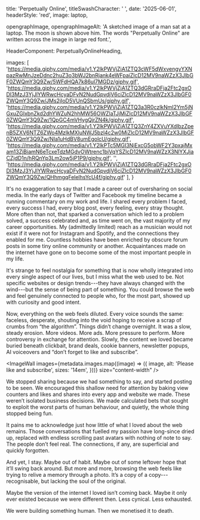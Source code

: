 
  title: 'Perpetually Online',
  titleSwashCharacter: ' ',
  date: '2025-06-01',
  headerStyle: 'red',
  image: laptop,

opengraphImage,
opengraphImageAlt: 'A sketched image of a man sat at a laptop. The moon is shown above him. The words "Perpetually Online" are written across the image in large red font.',

HeaderComponent: PerpetuallyOnlineHeading,

images: [
'https://media.giphy.com/media/v1.Y2lkPWVjZjA1ZTQ3cWF5dWxvengyYXNpazRwMnJzeDdnc2huZ3o3bWJ2bnRjank4eWFpaiZlcD12MV9naWZzX3JlbGF0ZWQmY3Q9Zw/5WFdHQA7k86ul7MGDz/giphy.gif',
'https://media.giphy.com/media/v1.Y2lkPWVjZjA1ZTQ3dGRraDFja2Ftc2gxODI3MzJ3YjJlYWRwcHcyaDFvN2NudGpvdjV6ciZlcD12MV9naWZzX3JlbGF0ZWQmY3Q9Zw/JMs2jIoD5VUnQSbmUs/giphy.gif',
'https://media.giphy.com/media/v1.Y2lkPWVjZjA1ZTQ3a3R0czlkNmI2Ym5jNGxuZGIxbnZkd2dhYWZuN2hhMW56OWZlaTJjMiZlcD12MV9naWZzX3JlbGF0ZWQmY3Q9Zw/1QpGC4mVHygQjrZN4k/giphy.gif',
'https://media.giphy.com/media/v1.Y2lkPWVjZjA1ZTQ3ZnY4ZXVuYXdlbzZpenB5ZXV6NTZ6ZWo4MzlkMXluNWJ5bzl4c2w0MiZlcD12MV9naWZzX3JlbGF0ZWQmY3Q9Zw/NIa1uHdBV8umEgolcU/giphy.gif',
'https://media.giphy.com/media/v1.Y2lkPTc5MGI3NjExcG5obWF2Y3pxajMxam13ZjBiamN6eTcxeTdzMGdvOWtrenc1bjVqYSZlcD12MV9naWZzX3NlYXJjaCZjdD1n/hRQnYp3Lm2ow5jP1P9/giphy.gif',
'',
'https://media.giphy.com/media/v1.Y2lkPWVjZjA1ZTQ3dGRraDFja2Ftc2gxODI3MzJ3YjJlYWRwcHcyaDFvN2NudGpvdjV6ciZlcD12MV9naWZzX3JlbGF0ZWQmY3Q9Zw/QHhmgqFelelhsYcU4f/giphy.gif'
],
}

It's no exaggeration to say that I made a career out of oversharing on social media. In the early days of Twitter and Facebook my timeline became a running commentary on my work and life. I shared every problem I faced, every success I had, every blog post, every feeling, every stray thought. More often than not, that sparked a conversation which led to a problem solved, a success celebrated and, as time went on, the vast majority of my career opportunities. My (admittedly limited) reach as a musician would not exist if it were not for Instagram and Spotify, and the connections they enabled for me. Countless hobbies have been enriched by obscure forum posts in some tiny online community or another. Acquaintances made on the internet have gone on to become some of the most important people in my life.

It's strange to feel nostalgia for something that is now wholly integrated into every single aspect of our lives, but I miss what the web used to be. Not specific websites or design trends---they have always changed with the wind---but the sense of being part of something. You could browse the web and feel genuinely connected to people who, for the most part, showed up with curiosity and good intent.

Now, everything on the web feels diluted. Every voice sounds the same: faceless, desperate, shouting into the void hoping to receive a scrap of crumbs from “the algorithm”. Things didn’t change overnight. It was a slow, steady erosion. More videos. More ads. More pressure to perform. More controversy in exchange for attention. Slowly, the content we loved became buried beneath clickbait, brand deals, cookie banners, newsletter popups, AI voiceovers and “don’t forget to like and subscribe”.

<ImageWall
  images={metadata.images.map((image) => ({
    image,
    alt: 'Please like and subscribe',
    sizes: '14em',
  }))}
  size="content-width"
/>

We stopped sharing because we had something to say, and started posting to be seen. We encouraged this shallow need for attention by baking view counters and likes and shares into every app and website we made. These weren’t isolated business decisions. We made calculated bets that sought to exploit the worst parts of human behaviour, and quietly, the whole thing stopped being fun.

It pains me to acknowledge just how little of what I loved about the web remains. Those conversations that fuelled my passion have long-since dried up, replaced with endless scrolling past avatars with nothing of note to say. The people don’t feel real. The connections, if any, are superficial and quickly forgotten.

And yet, I stay. Maybe out of habit. Maybe out of some leftover hope that it’ll swing back around. But more and more, browsing the web feels like trying to relive a memory through a photo. It’s a copy of a copy---recognisable, but lacking the soul of the original.

Maybe the version of the internet I loved isn’t coming back. Maybe it only ever existed because we were different then. Less cynical. Less exhausted.

We were building something human. Then we monetised it to death.
